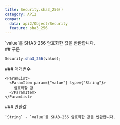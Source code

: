 ```yaml
---
title: Security.sha3_256()
category: API2
compat:
  data: api2/Object/Security
  feature: sha3_256
---
```


<Section>
  `value`를 SHA3-256 암호화한 값을 반환합니다.
</Section>
<Section>
  ## 구문

  ~~~js
  Security.sha3_256(value);
  ~~~

  <Section>
    ### 매개변수

    <ParamList>
      <ParamItem param={"value"} type={"String"}>
        암호화할 값
      </ParamItem>
    </ParamList>
  </Section>
  <Section>
    ### 반환값

    `String` - `value`를 SHA3-256 암호화한 값을 반환합니다.
  </Section>
</Section>